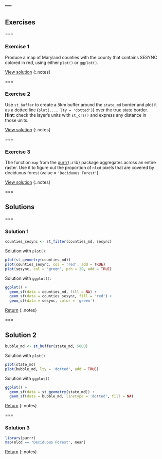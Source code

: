---
---

## Exercises

===

### Exercise 1

Produce a map of Maryland counties with the county that contains SESYNC colored in red, using either `plot()` or `ggplot()`.

[View solution](#solution-1)
{:.notes}

===

### Exercise 2

Use `st_buffer` to create a 5km buffer around the `state_md` border and plot it as a dotted line (`plot(..., lty = 'dotted')`) over the true state border. **Hint**: check the layer's units with `st_crs()` and express any distance in those units.

[View solution](#solution-2)
{:.notes}

===

### Exercise 3

The function `map` from the [purrr](){:.rlib} package aggregates across an entire raster. Use it to figure out the proportion of `nlcd` pixels that are covered by deciduous forest (value = `'Deciduous Forest'`).

[View solution](#solution-3)
{:.notes}

===

## Solutions

===

### Solution 1

```r
counties_sesync <- st_filter(counties_md, sesync)
```

Solution with `plot()`:

```r
plot(st_geometry(counties_md))
plot(counties_sesync, col = 'red', add = TRUE)
plot(sesync, col = 'green', pch = 20, add = TRUE)
```

Solution with `ggplot()`:

```r
ggplot() +
  geom_sf(data = counties_md, fill = NA) +
  geom_sf(data = counties_sesync, fill = 'red') +
  geom_sf(data = sesync, color = 'green')
```


[Return](#exercise-1)
{:.notes}

===

## Solution 2

```r
bubble_md <- st_buffer(state_md, 5000)
```

Solution with `plot()`

```r
plot(state_md)
plot(bubble_md, lty = 'dotted', add = TRUE)
```

Solution with `ggplot()`

```r
ggplot() +
  geom_sf(data = st_geometry(state_md)) +
  geom_sf(data = bubble_md, linetype = 'dotted', fill = NA)
```


[Return](#exercise-2)
{:.notes}

===

### Solution 3

```r
library(purrr)
map(nlcd == 'Deciduous Forest', mean)
```

[Return](#exercise-3)
{:.notes}
